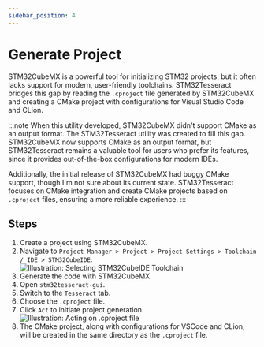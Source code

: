 ```yaml
---
sidebar_position: 4
---
```

# Generate Project
STM32CubeMX is a powerful tool for initializing STM32 projects, but it often lacks support for modern, user-friendly toolchains. STM32Tesseract bridges this gap by reading the `.cproject` file generated by STM32CubeMX and creating a CMake project with configurations for Visual Studio Code and CLion.

:::note
When this utility developed, STM32CubeMX didn't support CMake as an output format. The STM32Tesseract utility was created to fill this gap. STM32CubeMX now supports CMake as an output format, but STM32Tesseract remains a valuable tool for users who prefer its features, since it provides out-of-the-box configurations for modern IDEs.

Additionally, the initial release of STM32CubeMX had buggy CMake support, though I'm not sure about its current state. STM32Tesseract focuses on CMake integration and create CMake projects based on `.cproject` files, ensuring a more reliable experience.
:::

## Steps
1. Create a project using STM32CubeMX.
2. Navigate to `Project Manager > Project > Project Settings > Toolchain / IDE > STM32CubeIDE`.  
   ![Illustration: Selecting STM32CubeIDE Toolchain](gen-project/select-stm32cubeide-toolchain.png)
3. Generate the code with STM32CubeMX.
4. Open `stm32tesseract-gui`.
5. Switch to the `Tesseract` tab.
6. Choose the `.cproject` file.
7. Click `Act` to initiate project generation.  
   ![Illustration: Acting on .cproject file](gen-project/stm32tesseract-act.png)
8. The CMake project, along with configurations for VSCode and CLion, will be created in the same directory as the `.cproject` file.